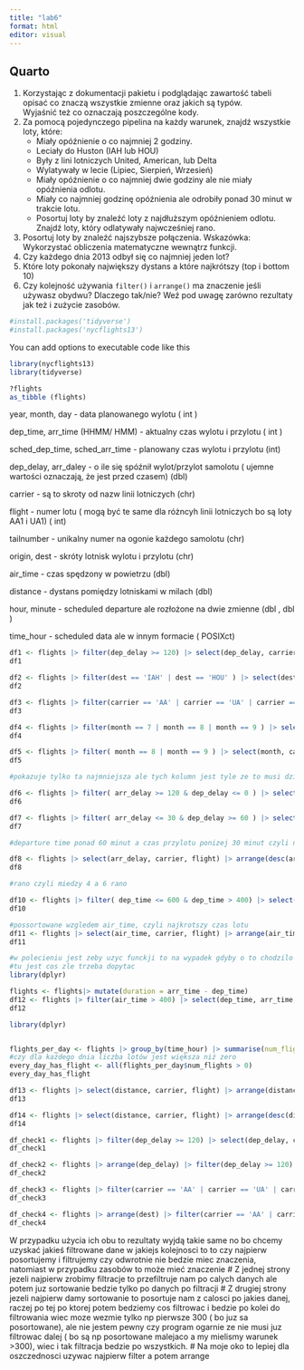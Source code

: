 ---
title: "lab6"
format: html
editor: visual
---

## Quarto

1.  Korzystając z dokumentacji pakietu i podglądając zawartość tabeli opisać co znaczą wszystkie zmienne oraz jakich są typów. Wyjaśnić też co oznaczają poszczególne kody.
2.  Za pomocą pojedynczego pipelina na każdy warunek, znajdź wszystkie loty, które:
    -   Miały opóźnienie o co najmniej 2 godziny.
    -   Leciały do Huston (IAH lub HOU)
    -   Były z lini lotniczych United, American, lub Delta
    -   Wylatywały w lecie (Lipiec, Sierpień, Wrzesień)
    -   Miały opóźnienie o co najmniej dwie godziny ale nie miały opóźnienia odlotu.
    -   Miały co najmniej godzinę opóźnienia ale odrobiły ponad 30 minut w trakcie lotu.
    -   Posortuj loty by znaleźć loty z najdłuższym opóźnieniem odlotu. Znajdź loty, który odlatywały najwcześniej rano.
3.  Posortuj loty by znaleźć najszybsze połączenia. Wskazówka: Wykorzystać obliczenia matematyczne wewnątrz funkcji.
4.  Czy każdego dnia 2013 odbył się co najmniej jeden lot?
5.  Które loty pokonały największy dystans a które najkrótszy (top i bottom 10)
6.  Czy kolejność używania `filter()` i `arrange()` ma znaczenie jeśli używasz obydwu? Dlaczego tak/nie? Weź pod uwagę zarówno rezultaty jak też i zużycie zasobów.

```{r}
#install.packages('tidyverse')
#install.packages('nycflights13')

```

You can add options to executable code like this

```{r}
library(nycflights13)
library(tidyverse)
```

```{r}
?flights
as_tibble (flights)
```

year, month, day - data planowanego wylotu ( int )

dep_time, arr_time (HHMM/ HMM) - aktualny czas wylotu i przylotu ( int )

sched_dep_time, sched_arr_time - planowany czas wylotu i przylotu (int)

dep_delay, arr_daley - o ile się spóźnił wylot/przylot samolotu ( ujemne wartości oznaczają, że jest przed czasem) (dbl)

carrier - są to skroty od nazw linii lotniczych (chr)

flight - numer lotu ( mogą być te same dla różncyh linii lotniczych bo są loty AA1 i UA1) ( int)

tailnumber - unikalny numer na ogonie każdego samolotu (chr)

origin, dest - skróty lotnisk wylotu i przylotu (chr)

air_time - czas spędzony w powietrzu (dbl)

distance - dystans pomiędzy lotniskami w milach (dbl)

hour, minute - scheduled departure ale rozłożone na dwie zmienne (dbl , dbl )

time_hour - scheduled data ale w innym formacie ( POSIXct)

```{r}
df1 <- flights |> filter(dep_delay >= 120) |> select(dep_delay, carrier, flight) |> arrange(dep_delay) 
df1 
```

```{r}
df2 <- flights |> filter(dest == 'IAH' | dest == 'HOU' ) |> select(dest, carrier, flight) 
df2 
```

```{r}
df3 <- flights |> filter(carrier == 'AA' | carrier == 'UA' | carrier == 'DL') |> select(dest, carrier, flight) 
df3 
```

```{r}
df4 <- flights |> filter(month == 7 | month == 8 | month == 9 ) |> select(month, carrier, flight) 
df4

df5 <- flights |> filter( month == 8 | month == 9 ) |> select(month, carrier, flight) 
df5

#pokazuje tylko ta najmniejsza ale tych kolumn jest tyle ze to musi dzialac 
```

```{r}
df6 <- flights |> filter( arr_delay >= 120 & dep_delay <= 0 ) |> select(dep_delay,arr_delay, carrier, flight) 
df6
```

```{r}
df7 <- flights |> filter( arr_delay <= 30 & dep_delay >= 60 ) |> select(dep_delay,arr_delay, carrier, flight) 
df7

#departure time ponad 60 minut a czas przylotu ponizej 30 minut czyli nadrobil 30 minut w trakcie lotu 
```

```{r}
df8 <- flights |> select(arr_delay, carrier, flight) |> arrange(desc(arr_delay))
df8


```

```{r}

#rano czyli miedzy 4 a 6 rano 

df10 <- flights |> filter( dep_time <= 600 & dep_time > 400) |> select(dep_time, carrier, flight) |> arrange(dep_time)
df10


```

```{r}
#possortowane wzgledem air_time, czyli najkrotszy czas lotu  
df11 <- flights |> select(air_time, carrier, flight) |> arrange(air_time)
df11

#w polecieniu jest zeby uzyc funckji to na wypadek gdyby o to chodzilo 
#tu jest cos zle trzeba dopytac 
library(dplyr)

flights <- flights|> mutate(duration = arr_time - dep_time)
df12 <- flights |> filter(air_time > 400) |> select(dep_time, arr_time, duration, carrier, flight) |> arrange(duration)
df12
```

```{r}
library(dplyr)


flights_per_day <- flights |> group_by(time_hour) |> summarise(num_flights = n())
#czy dla każdego dnia liczba lotów jest większa niż zero
every_day_has_flight <- all(flights_per_day$num_flights > 0)
every_day_has_flight
```

```{r}
df13 <- flights |> select(distance, carrier, flight) |> arrange(distance) |> distinct(flight, .keep_all = TRUE) |> slice_head(n = 10)
df13

df14 <- flights |> select(distance, carrier, flight) |> arrange(desc(distance)) |> distinct(flight, .keep_all = TRUE) |> slice_head(n = 10)
df14
```

```{r}
df_check1 <- flights |> filter(dep_delay >= 120) |> select(dep_delay, carrier, flight) |> arrange(dep_delay) 
df_check1 

df_check2 <- flights |> arrange(dep_delay) |> filter(dep_delay >= 120) |> select(dep_delay, carrier, flight) 
df_check2 

df_check3 <- flights |> filter(carrier == 'AA' | carrier == 'UA' | carrier == 'DL') |> select(dest, carrier, flight) |> arrange(dest) 
df_check3

df_check4 <- flights |> arrange(dest) |> filter(carrier == 'AA' | carrier == 'UA' | carrier == 'DL') |> select(dest, carrier, flight) 
df_check4


```

W przypadku użycia ich obu to rezultaty wyjdą takie same no bo chcemy uzyskać jakieś filtrowane dane w jakiejs kolejnosci to to czy najpierw posortujemy i filtrujemy czy odwrotnie nie bedzie miec znaczenia, natomiast w przypadku zasobów to może mieć znaczenie \# Z jednej strony jezeli najpierw zrobimy filtracje to przefiltruje nam po calych danych ale potem juz sortowanie bedzie tylko po danych po filtracji \# Z drugiej strony jezeli najpierw damy sortowanie to posortuje nam z calosci po jakies danej, raczej po tej po ktorej potem bedziemy cos filtrowac i bedzie po kolei do filtrowania wiec moze wezmie tylko np pierwsze 300 ( bo juz sa posortowane), ale nie jestem pewny czy program ogarnie ze nie musi juz filtrowac dalej ( bo są np posortowane malejaco a my mielismy warunek \>300), wiec i tak filtracja bedzie po wszystkich. \# Na moje oko to lepiej dla oszczednosci uzywac najpierw filter a potem arrange
